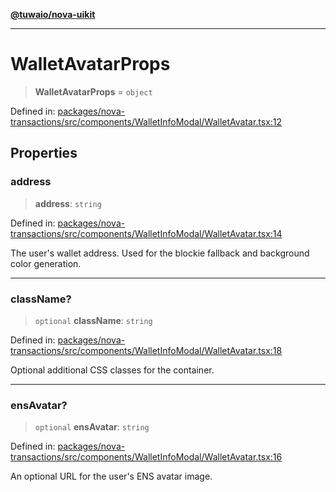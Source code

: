 [**@tuwaio/nova-uikit**](../../../README.md)

***

# WalletAvatarProps

> **WalletAvatarProps** = `object`

Defined in: [packages/nova-transactions/src/components/WalletInfoModal/WalletAvatar.tsx:12](https://github.com/TuwaIO/nova-uikit/blob/cdce32a6d8178b6b9f3fe71ab68cef7a7448a723/packages/nova-transactions/src/components/WalletInfoModal/WalletAvatar.tsx#L12)

## Properties

### address

> **address**: `string`

Defined in: [packages/nova-transactions/src/components/WalletInfoModal/WalletAvatar.tsx:14](https://github.com/TuwaIO/nova-uikit/blob/cdce32a6d8178b6b9f3fe71ab68cef7a7448a723/packages/nova-transactions/src/components/WalletInfoModal/WalletAvatar.tsx#L14)

The user's wallet address. Used for the blockie fallback and background color generation.

***

### className?

> `optional` **className**: `string`

Defined in: [packages/nova-transactions/src/components/WalletInfoModal/WalletAvatar.tsx:18](https://github.com/TuwaIO/nova-uikit/blob/cdce32a6d8178b6b9f3fe71ab68cef7a7448a723/packages/nova-transactions/src/components/WalletInfoModal/WalletAvatar.tsx#L18)

Optional additional CSS classes for the container.

***

### ensAvatar?

> `optional` **ensAvatar**: `string`

Defined in: [packages/nova-transactions/src/components/WalletInfoModal/WalletAvatar.tsx:16](https://github.com/TuwaIO/nova-uikit/blob/cdce32a6d8178b6b9f3fe71ab68cef7a7448a723/packages/nova-transactions/src/components/WalletInfoModal/WalletAvatar.tsx#L16)

An optional URL for the user's ENS avatar image.

